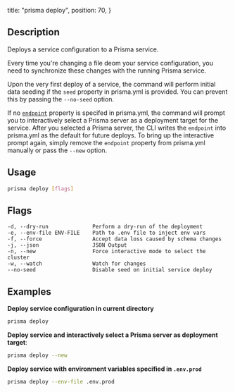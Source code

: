   title: "prisma deploy",
  position: 70,
}

## Description

Deploys a service configuration to a Prisma service. 

Every time you're changing a file deom your service configuration, you need to synchronize these changes with the running Prisma service.

Upon the very first deploy of a service, the command will perform initial data seeding if the `seed` property in prisma.yml is provided. You can prevent this by passing the `--no-seed` option.

If no [`endpoint`](5cy7#endpoint-optional) property is specifed in prisma.yml, the command will prompt you to interactively select a Prisma server as a deployment target for the service. After you selected a Prisma server, the CLI writes the `endpoint` into prisma.yml as the default for future deploys. To bring up the interactive prompt again, simply remove the `endpoint` property from prisma.yml manually or pass the `--new` option.

## Usage

```bash
prisma deploy [flags]
```

## Flags

```
-d, --dry-run              Perform a dry-run of the deployment
-e, --env-file ENV-FILE    Path to .env file to inject env vars
-f, --force                Accept data loss caused by schema changes
-j, --json                 JSON Output
-n, --new                  Force interactive mode to select the cluster
-w, --watch                Watch for changes
--no-seed                  Disable seed on initial service deploy
```

## Examples

**Deploy service configuration in current directory**

```bash
prisma deploy
```

**Deploy service and interactively select a Prisma server as deployment target**:

```bash
prisma deploy --new
```

**Deploy service with environment variables specified in `.env.prod`**

```bash
prisma deploy --env-file .env.prod
```